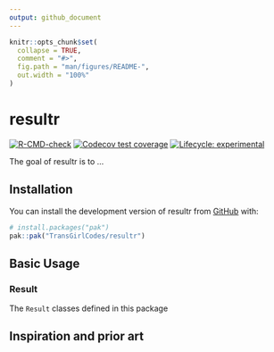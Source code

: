 ```yaml
---
output: github_document
---
```


<!-- README.md is generated from README.Rmd. Please edit that file -->

```r
knitr::opts_chunk$set(
  collapse = TRUE,
  comment = "#>",
  fig.path = "man/figures/README-",
  out.width = "100%"
)
```

# resultr

<!-- badges: start -->
[![R-CMD-check](https://github.com/TransGirlCodes/resultr/actions/workflows/R-CMD-check.yaml/badge.svg)](https://github.com/TransGirlCodes/resultr/actions/workflows/R-CMD-check.yaml)
[![Codecov test coverage](https://codecov.io/gh/TransGirlCodes/resultr/graph/badge.svg)](https://app.codecov.io/gh/TransGirlCodes/resultr)
[![Lifecycle: experimental](https://img.shields.io/badge/lifecycle-experimental-orange.svg)](https://lifecycle.r-lib.org/articles/stages.html#experimental)
<!-- badges: end -->

The goal of resultr is to ...

## Installation

You can install the development version of resultr from [GitHub](https://github.com/) with:

``` r
# install.packages("pak")
pak::pak("TransGirlCodes/resultr")
```

## Basic Usage

### Result

The `Result` classes defined in this package 

## Inspiration and prior art
